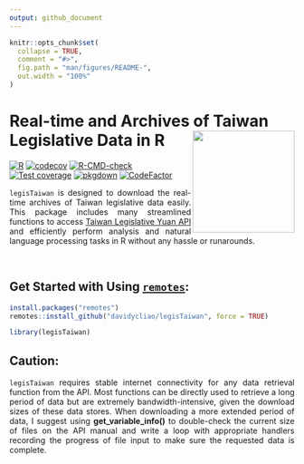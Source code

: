 ```yaml
---
output: github_document
---
```


<!-- README.md is generated from README.Rmd. Please edit that file -->

```r
knitr::opts_chunk$set(
  collapse = TRUE,
  comment = "#>",
  fig.path = "man/figures/README-",
  out.width = "100%"
)
```

# Real-time and Archives of Taiwan Legislative Data in R <img src="man/figures/logo.png" align="right" width="180"/>

<!-- badges: start -->
[![R](https://github.com/davidycliao/legisTaiwan/actions/workflows/r.yml/badge.svg)](https://github.com/davidycliao/legisTaiwan/actions/workflows/r.yml) [![codecov](https://codecov.io/gh/davidycliao/legisTaiwan/branch/master/graph/badge.svg?token=HVVTCOE90D)](https://codecov.io/gh/davidycliao/legisTaiwan)
[![R-CMD-check](https://github.com/davidycliao/legisTaiwan/actions/workflows/R-CMD-check.yaml/badge.svg)](https://github.com/davidycliao/legisTaiwan/actions/workflows/R-CMD-check.yaml)
[![Test coverage](https://github.com/davidycliao/legisTaiwan/actions/workflows/test-coverage.yaml/badge.svg)](https://github.com/davidycliao/legisTaiwan/actions/workflows/test-coverage.yaml)
[![pkgdown](https://github.com/davidycliao/legisTaiwan/actions/workflows/pkgdown.yaml/badge.svg)](https://github.com/davidycliao/legisTaiwan/actions/workflows/pkgdown.yaml)
[![CodeFactor](https://www.codefactor.io/repository/github/davidycliao/legistaiwan/badge)](https://www.codefactor.io/repository/github/davidycliao/legistaiwan)
<!-- badges: end -->

<div style="text-align: justify">

`legisTaiwan` is designed to download the real-time archives of Taiwan legislative data easily. This package includes many streamlined functions to access [Taiwan Legislative Yuan API](https://data.ly.gov.tw/index.action) and efficiently perform analysis and natural language processing tasks in R without any hassle or runarounds.
  
</div>

<br> 


## Get Started with Using [`remotes`](https://github.com/r-lib/remotes):

```r
install.packages("remotes")
remotes::install_github("davidycliao/legisTaiwan", force = TRUE)
```

```r
library(legisTaiwan)
```


## Caution:
<div style="text-align: justify">

`legisTaiwan` requires stable internet connectivity for any data retrieval function from the API. Most functions can be directly used to retrieve a long period of data but are extremely bandwidth-intensive, given the download sizes of these data stores. When downloading a more extended period of data, I suggest using __get_variable_info()__ to double-check the current size of files on the API manual and write a loop with  appropriate handlers recording the progress of file input to make sure the requested data is complete.

</div>
